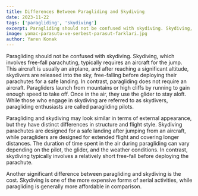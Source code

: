 ```yaml
---
title: Differences Between Paragliding and Skydiving
date: 2023-11-22
tags: ['paragliding', 'skydiving']
excerpt: Paragliding should not be confused with skydiving. Skydiving, which involves free-fall parachuting, typically requires an aircraft for the jump. This aircraft is usually an airplane, and after reaching a significant altitude, skydivers are released into the sky, free-falling before deploying their parachutes for a safe landing. In contrast, paragliding does not require an aircraft. Paragliders launch from mountains or high cliffs by running to gain enough speed to take off. Once in the air, they use the glider to stay aloft. While those who engage in skydiving are referred to as skydivers, paragliding enthusiasts are called paragliding pilots.
image: yamac-parasutu-ve-serbest-parasut-farklari.jpg
author: Yaren Konak
---
```


Paragliding should not be confused with skydiving. Skydiving, which involves free-fall parachuting, typically requires an aircraft for the jump. This aircraft is usually an airplane, and after reaching a significant altitude, skydivers are released into the sky, free-falling before deploying their parachutes for a safe landing. In contrast, paragliding does not require an aircraft. Paragliders launch from mountains or high cliffs by running to gain enough speed to take off. Once in the air, they use the glider to stay aloft. While those who engage in skydiving are referred to as skydivers, paragliding enthusiasts are called paragliding pilots.

<CustomImage src="https://raw.githubusercontent.com/ademberk90/yamacparasutusakarya-blogposts
/main/images/content/yamac-parasutu-ve-serbest-parasut-farklari1.jpg" alt="Tandem Photo" />

Paragliding and skydiving may look similar in terms of external appearance, but they have distinct differences in structure and flight style. Skydiving parachutes are designed for a safe landing after jumping from an aircraft, while paragliders are designed for extended flight and covering longer distances. The duration of time spent in the air during paragliding can vary depending on the pilot, the glider, and the weather conditions. In contrast, skydiving typically involves a relatively short free-fall before deploying the parachute.

Another significant difference between paragliding and skydiving is the cost. Skydiving is one of the more expensive forms of aerial activities, while paragliding is generally more affordable in comparison.
